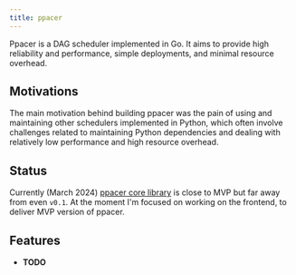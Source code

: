 ```yaml
---
title: ppacer
---
```



Ppacer is a DAG scheduler implemented in Go. It aims to provide high
reliability and performance, simple deployments, and minimal resource overhead.


## Motivations

The main motivation behind building ppacer was the pain of using and
maintaining other schedulers implemented in Python, which often involve
challenges related to maintaining Python dependencies and dealing with
relatively low performance and high resource overhead.



## Status

Currently (March 2024) [ppacer core library](https://github.com/ppacer/core) is
close to MVP but far away from even `v0.1`. At the moment I'm focused on
working on the frontend, to deliver MVP version of ppacer.


<CardGrid>
    <LinkCard title="'Hello World!' example" href="/start/intro/" />
    <LinkCard title="API reference" href="https://pkg.go.dev/github.com/ppacer/core/" />
</CardGrid>


## Features

* **TODO**


